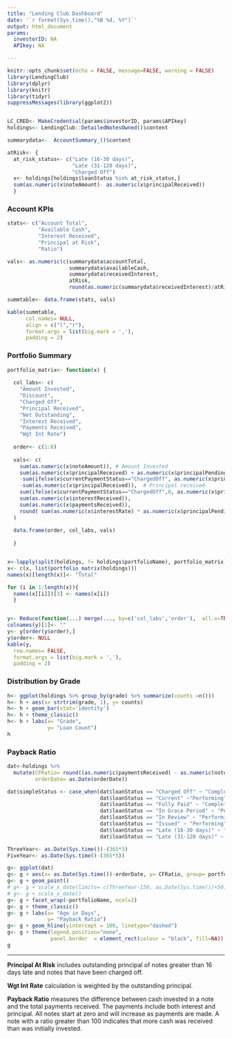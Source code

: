 ```yaml
---
title: "Lending Club Dashboard"
date: '`r format(Sys.time(),"%B %d, %Y")`'
output: html_document
params:
  investorID: NA 
  APIkey: NA

---
```



```r
knitr::opts_chunk$set(echo = FALSE, message=FALSE, warning = FALSE)
library(LendingClub)
library(dplyr)
library(knitr)
library(tidyr)
suppressMessages(library(ggplot2))


LC_CRED<- MakeCredential(params$investorID, params$APIkey)
holdings<- LendingClub::DetailedNotesOwned()$content

summarydata<-  AccountSummary_()$content

atRisk<- {
  at_risk_status<- c("Late (16-30 days)",
                     "Late (31-120 days)",
                     "Charged Off")
  x<- holdings[holdings$loanStatus %in% at_risk_status,]    
  sum(as.numeric(x$noteAmount)- as.numeric(x$principalReceived))
  }
```

### Account KPIs  

```r

stats<- c("Account Total",
          "Available Cash",
          "Interest Received",
          "Principal at Risk",
          "Ratio")

vals<- as.numeric(c(summarydata$accountTotal,
                    summarydata$availableCash,
                    summarydata$receivedInterest,
                    atRisk,
                    round(as.numeric(summarydata$receivedInterest)/atRisk,2)))

summtable<- data.frame(stats, vals)

kable(summtable, 
      col.names= NULL,
      align = c("l","r"), 
      format.args = list(big.mark = ','),
      padding = 2) 
```

### Portfolio Summary  

```r
portfolio_matrix<- function(x) {
  
  col_labs<- c(
    "Amount Invested",
    "Discount",
    "Charged Off",
    "Principal Received",
    "Net Outstanding",
    "Interest Received",
    "Payments Received",
    "Wgt Int Rate")
  
  order<- c(1:8)
  
  vals<- c( 
    sum(as.numeric(x$noteAmount)), # Amount Invested
    sum(as.numeric(x$principalReceived) + as.numeric(x$principalPending) - as.numeric(x$noteAmount)), # Discount
    -sum(ifelse(x$currentPaymentStatus=="ChargedOff", as.numeric(x$principalPending),0)), #Charged off
    -sum(as.numeric(x$principalReceived)),  # Principal received
    sum(ifelse(x$currentPaymentStatus=="ChargedOff",0, as.numeric(x$principalPending))), # net outstanding
    sum(as.numeric(x$interestReceived)), 
    sum(as.numeric(x$paymentsReceived)), 
    round( sum(as.numeric(x$interestRate) * as.numeric(x$principalPending)) / sum(as.numeric(x$principalPending)), 2)
  )
  
  data.frame(order, col_labs, vals)
  
  }


x<-lapply(split(holdings, f= holdings$portfolioName), portfolio_matrix)
x<- c(x, list(portfolio_matrix(holdings)))
names(x)[length(x)]<- "Total"

for (i in 1:length(x)){
  names(x[[i]])[3] <- names(x[i])
  }


y<- Reduce(function(...) merge(..., by=c('col_labs','order'),  all.x=TRUE), x)
colnames(y)[1]<- ""
y<- y[order(y$order),]
y$order<- NULL
kable(y,
  row.names= FALSE,
  format.args = list(big.mark = ','),
  padding = 2) 
```

### Distribution by Grade 

```r
h<- ggplot(holdings %>% group_by(grade) %>% summarize(counts =n()))
h<- h + aes(x= strtrim(grade, 1), y= counts)
h<- h + geom_bar(stat='identity')
h<- h + theme_classic()
h<- h + labs(x= "Grade",
             y= "Loan Count")
h

```

### Payback Ratio 

```r
dat<-holdings %>%
  mutate(CFRatio= round((as.numeric(paymentsReceived) - as.numeric(noteAmount)) /as.numeric(noteAmount)*100,2)+100 +1,
         orderDate= as.Date(orderDate))

dat$simpleStatus <- case_when(dat$loanStatus == "Charged Off" ~ "Complete",
                              dat$loanStatus == "Current" ~"Performing",
                              dat$loanStatus == "Fully Paid" ~ "Complete",
                              dat$loanStatus == "In Grace Period" ~ "Performing",
                              dat$loanStatus == "In Review" ~ "Performing",
                              dat$loanStatus == "Issued" ~ "Performing",
                              dat$loanStatus == "Late (16-30 days)" ~ "Late",
                              dat$loanStatus == "Late (31-120 days)" ~ "Late")

ThreeYear<- as.Date(Sys.time())-(365*3)
FiveYear<- as.Date(Sys.time()-(365*5))

g<- ggplot(dat)
g<- g + aes(x= as.Date(Sys.time())-orderDate, y= CFRatio, group= portfolioName, color= simpleStatus)
g<- g + geom_point()
# g<- g + scale_x_date(limits= c(ThreeYear-150, as.Date(Sys.time())+50))
# g<- g + scale_x_date()
g<- g + facet_wrap(~portfolioName, ncol=2)
g<- g + theme_classic()
g<- g + labs(x= "Age in Days",
             y= "Payback Ratio")
g<- g + geom_hline(yintercept = 100, linetype="dashed")
g<- g + theme(legend.position="none",
              panel.border  = element_rect(colour = "black", fill=NA))
g
```

<hr>
**Principal At Risk** includes outstanding principal of notes greater than 16 days late and notes that have been charged off. 

**Wgt Int Rate** calculation is weighted by the outstanding principal. 

**Payback Ratio** measures the difference between cash invested in a note and the total payments received. The payments include both interest and principal. All notes start at zero and will increase as payments are made.  A note with a ratio greater than 100 indicates that more cash was received than was initially invested.   
